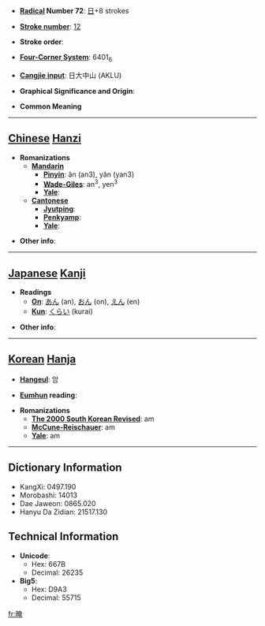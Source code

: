 * '''[[Wiktionary:Chinese radical index| Radical]] Number 72''': [[Wiktionary:Chinese radical index 日|日]]+8 strokes

* '''[[Wiktionary:Chinese total strokes index|Stroke number]]''': [[Wiktionary:Chinese total strokes index 12|12]]

* '''Stroke order''': 

* '''[[Wiktionary:Chinese four corner index|Four-Corner System]]''': 6401<sub>6</sub>

* '''[[Wiktionary:Chinese Cangjie index|Cangjie input]]''': 日大中山 (AKLU)

* '''Graphical Significance and Origin''': 

* '''Common Meaning'''

----

== [[Chinese]] [[Hanzi]] ==

* '''Romanizations'''
** '''[[Mandarin]]'''
*** '''[[Pinyin]]''': ǎn (an3), yǎn (yan3)
*** '''[[Wade-Giles]]''': an<sup>3</sup>, yen<sup>3</sup>
*** '''[[Yale]]''': 
** '''[[Cantonese]]'''
*** '''[[Jyutping]]''':
*** '''[[Penkyamp]]''': 
*** '''[[Yale]]''': 

* '''Other info''': 

----

== [[Japanese]] [[Kanji]] ==

* '''Readings'''
** '''[[On]]''': [[あん]] (an), [[おん]] (on), [[えん]] (en)
** '''[[Kun]]''': [[くらい]] (kurai)

* '''Other info''':  

----

== [[Korean]] [[Hanja]] ==

* '''[[Hangeul]]''': 암

* '''[[Eumhun]] reading''': 

* '''Romanizations'''
** '''[[The 2000 South Korean Revised Romanization|The 2000 South Korean Revised]]''': am
** '''[[McCune-Reischauer]]''': am
** '''[[Yale]]''': am

----

== Dictionary Information ==

* KangXi: 0497.190
* Morobashi: 14013
* Dae Jaweon: 0865.020
* Hanyu Da Zidian: 21517.130

== Technical Information ==

* '''Unicode''':
** Hex: 667B
** Decimal: 26235
* '''Big5''':
** Hex: D9A3
** Decimal: 55715

[[fr:晻]]